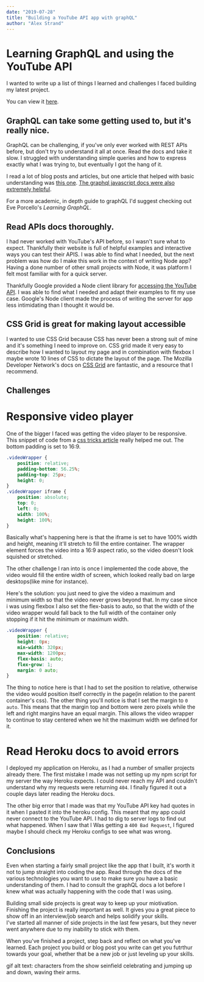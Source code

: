 ```yaml
---
date: "2019-07-28"
title: "Building a YouTube API app with graphQL"
author: "Alex Strand"
---
```


# Learning GraphQL and using the YouTube API

I wanted to write up a list of things I learned and challenges I faced building my latest project.

You can view it [here](https://lofi-hiphop-videos.herokuapp.com/).

## GraphQL can take some getting used to, but it's really nice. 
GraphQL can be challenging, if you've only ever worked with REST APIs before, but don't try to understand it all at once. 
Read the docs and take it slow. I struggled with understanding simple queries and how to express exactly what I was trying to, but eventually I got the hang of it. 

I read a lot of blog posts and articles, but one article that helped with 
basic understanding was [this one](https://www.robinwieruch.de/react-with-graphql-tutorial/). 
[The graphql javascript docs were also extremely helpful](https://graphql.org/graphql-js/). 

For a more academic, in depth guide to graphQL I'd suggest checking out Eve Porcello's *Learning GraphQL*.

## Read APIs docs thoroughly.

I had never worked with YouTube's API before, so I wasn't sure what to expect. 
Thankfully their website is full of helpful examples and interactive ways you can test their APIS. 
I was able to find what I needed, but the next problem was how do I make this work in the context of writing Node app?
Having a done number of other small projects with Node, it was platform I felt most familiar with for a quick server. 

Thankfully Google provided a Node client library for [accessing the YouTube API](https://github.com/googleapis/google-api-nodejs-client). 
I was able to find what I needed and adapt their examples to fit my use case. Google's Node client made the process of writing the server for app less intimidating than I thought it would be. 

## CSS Grid is great for making layout accessible
I wanted to use CSS Grid because CSS has never been a strong suit of mine and it's something I need to improve on. CSS grid made it very easy to describe 
how I wanted to layout my page and in combination with flexbox I maybe wrote 10 lines of CSS to dictate the layout of the page. The Mozilla Developer Network's docs on [CSS Grid]() are fantastic, and a resource that I recommend. 

## Challenges
# Responsive video player
One of the bigger I faced was getting the video player to be responsive. This snippet of code from a [css tricks article](https://css-tricks.com/NetMag/FluidWidthVideo/Article-FluidWidthVideo.php) really helped me out. 
The bottom padding is set to 16:9. 


```css
.videoWrapper {
	position: relative;
	padding-bottom: 56.25%; 
	padding-top: 25px;
	height: 0;
}
.videoWrapper iframe {
	position: absolute;
	top: 0;
	left: 0;
	width: 100%;
	height: 100%;
}
```

Basically what's happening here is that the iframe is set to have 100% width and height, meaning it'll stretch to fill the entire container. 
The wrapper element forces the video into a 16:9 aspect ratio, so the video doesn't look squished or stretched. 

The other challenge I ran into is once I implemented the code above, the video would fill the entire width of screen, which looked really bad on large desktops(like mine for instance). 

Here's the solution: you just need to give the video a maximum and minimum width so that the video never grows beyond that. 
In my case since i was using flexbox I also set the flex-basis to auto, so that the width of the video wrapper would fall 
back to the full width of the container only stopping if it hit the minimum or maximum width. 

```css
.videoWrapper {
    position: relative;
    height: 0px;
    min-width: 320px;
    max-width: 1200px;
    flex-basis: auto;
    flex-grow: 1;
    margin: 0 auto;
}
```

The thing to notice here is that I had to set the position to relative, otherwise the video would position itself correctly in the page(in relation to the parent container's css). 
The other thing you'll notice is that I set the margin to `0 auto`. This means that the margin top and bottom were zero pixels while the left and right margins have an equal margin. 
This allows the video wrapper to continue to stay centered when we hit the maximum width we defined for it. 

# Read Heroku docs to avoid errors
I deployed my application on Heroku, as I had a number of smaller projects already there. The first mistake I made was not setting up my npm script for my server the way Heroku expects. I could never reach my API and couldn't understand why my requests were returning `404`. I finally figured it out a couple days later reading the Heroku docs. 

The other big error that I made was that my YouTube API key had quotes in it when I pasted it into the heroku config. This meant that my app could never connect to the YouTube API. I had to dig to server logs to find out what happened. When I saw that I Was getting a `400 Bad Request`, I figured maybe I should check my Heroku configs to see what was wrong. 

## Conclusions 
Even when starting a fairly small project like the app that I built, it's worth it not to jump straight into coding the app. Read through the docs of the various technologies you want to use to make sure you have a basic understanding of them. 
I had to consult the graphQL docs a lot before I knew what was actually happening with the code that I was using. 

Building small side projects is great way to keep up your miotivation. Finishing the project is really important as well. It gives you a great piece to show off in an interview/job search and helps solidify your skills.  
I've started all manner of side projects in the last few yesars, but they never went anywhere due to my inability to stick with them. 

When you've finished a project, step back and reflect on what you've learned. 
Each project you build or blog post you write can get you futrthur towards your goal, whether that be a new job or just leveling up your skills. 

gif alt text: characters from the show seinfield celebrating and jumping up and down, waving their arms.
<GifPlayer gif="https://media.giphy.com/media/12UlfHpF05ielO/source.gif" 
 />